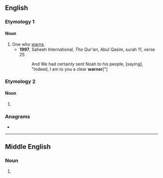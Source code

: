 {{also|Warner}}
==English==

===Etymology 1===
{{suffix|en|warn|er|id2=agent noun}}

====Noun====
{{en-noun}}

# One who [[warn]]s.
#* '''1997''', Saheeh International, ''The Qur'an'', Abul Qasim, surah 11, verse 25
#*: And We had certainly sent Noah to his people, [saying], "Indeed, I am to you a clear '''warner'''["]

===Etymology 2===

====Noun====
{{en-noun}}

# {{obsolete form of|en|warrener}}
#: {{rfquotek|en|Piers Plowman}}

===Anagrams===
* {{anagrams|en|a=aenrrw|Warren|warren}}

----

==Middle English==

===Noun===
{{head|enm|noun}}

# {{alt form|enm|warenner}}
